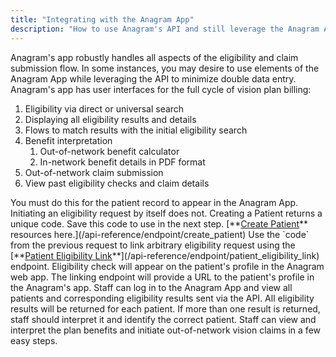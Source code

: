 ```yaml
---
title: "Integrating with the Anagram App"
description: "How to use Anagram's API and still leverage the Anagram App"
---
```


Anagram's app robustly handles all aspects of the eligibility and claim submission flow. In some instances, you may desire to use elements of the Anagram App while leveraging the API to minimize double data entry. Anagram's app has user interfaces for the full cycle of vision plan billing:

1. Eligibility via direct or universal search
2. Displaying all eligibility results and details
3. Flows to match results with the initial eligibility search
4. Benefit interpretation 
   1. Out-of-network benefit calculator
   2. In-network benefit details in PDF format
5. Out-of-network claim submission
6. View past eligibility checks and claim details

<Card title="Pushing Patients to Anagram APP via API" icon="file-import">
  <Steps>
    <Step title="Create Patient">
      You must do this for the patient record to appear in the Anagram App. Initiating an eligibility request by itself does not. Creating a Patient returns a unique code. Save this code to use in the next step. [**<u>Create Patient</u>** resources here.](/api-reference/endpoint/create_patient)
    </Step>
    <Step title="Initiate Eligibility Request and Link It with the Patient">
      Use the `code` from the previous request to link arbitrary eligibility request using the [**<u>Patient Eligibility Link</u>**](/api-reference/endpoint/patient_eligibility_link) endpoint. Eligibility check will appear on the patient's profile in the Anagram web app.
    </Step>
    <Step title="Redirect your user">
      The linking endpoint will provide a URL to the patient's profile in the Anagram's app.
    </Step>
  </Steps>
</Card>

<Card title="Continue in the Anagram App" icon="laptop-binary">
  <Steps>
    <Step title="View Patients and Eligibiltiy Results">
      Staff can log in to the Anagram App and view all patients and corresponding eligibility results sent via the API.
    </Step>
    <Step title="Matching Eligibility Results">
      All eligibility results will be returned for each patient. If more than one result is returned, staff should interpret it and identify the correct patient.
    </Step>
    <Step title="Benefit Interpretation and Claim Submission">
      Staff can view and interpret the plan benefits and initiate out-of-network vision claims in a few easy steps. 
    </Step>
  </Steps>
</Card>